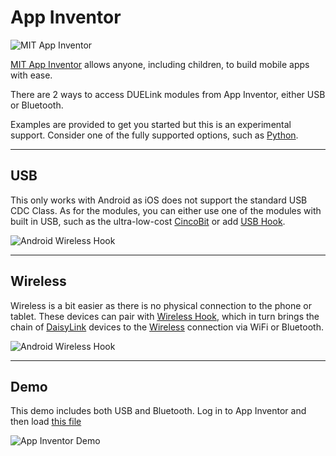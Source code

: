 # App Inventor


![MIT App Inventor](pathname:///img/app-inventor.png)

[MIT App Inventor](https://appinventor.mit.edu/) allows anyone, including children, to build mobile apps with ease.

There are 2 ways to access DUELink modules from App Inventor, either USB or Bluetooth.

Examples are provided to get you started but this is an experimental support. Consider one of the fully supported options, such as [Python](./python).

---

## USB

This only works with Android as iOS does not support the standard USB CDC Class. As for the modules, you can either use one of the modules with built in USB, such as the ultra-low-cost [CincoBit](../products/mccincobit-e) or add [USB Hook](../products/adusbhook-a).

![Android Wireless Hook](pathname:///img/android-usbhook.png)

---

## Wireless

Wireless is a bit easier as there is no physical connection to the phone or tablet. These devices can pair with [Wireless Hook](../products/adwirelesshook-a), which in turn brings the chain of [DaisyLink](../engine/daisylink) devices to the [Wireless](../interface/wireless) connection via WiFi or Bluetooth.

![Android Wireless Hook](pathname:///img/android-wirelesshook.png)

---

## Demo

This demo includes both USB and Bluetooth. Log in to App Inventor and then load [this file](https://github.com/ghi-electronics/duelink-libraries/tree/main/appinventor)


![App Inventor Demo](pathname:///img/appinventor-demo.png)

